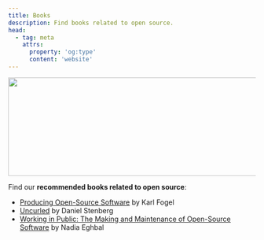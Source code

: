 ```yaml
---
title: Books
description: Find books related to open source.
head:
  - tag: meta
    attrs:
      property: 'og:type'
      content: 'website'
---
```



<Image src={banner} alt="" width="720" height="200" />

Find our **recommended books related to open source**:

- [Producing Open-Source Software](https://producingoss.com/) by Karl Fogel
- [Uncurled](https://un.curl.dev) by Daniel Stenberg
- [Working in Public: The Making and Maintenance of Open-Source Software](https://www.amazon.com/Working-Public-Making-Maintenance-Software/dp/0578675862) by Nadia Eghbal
